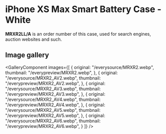 
# iPhone XS Max Smart Battery Case - White

<Callout type='info' emoji='👉🏻'>**MRXR2LL/A** is an order number of this case, used for search engines, auction websites and such.</Callout>

## Image gallery

<GalleryComponent
    images={[
      {
        original: "/everysource/MRXR2.webp",
        thumbnail: "/everypreview/MRXR2.webp",
      },
      {
        original: "/everysource/MRXR2_AV2.webp",
        thumbnail: "/everypreview/MRXR2_AV2.webp",
      },
      {
        original: "/everysource/MRXR2_AV3.webp",
        thumbnail: "/everypreview/MRXR2_AV3.webp",
      },
      {
        original: "/everysource/MRXR2_AV4.webp",
        thumbnail: "/everypreview/MRXR2_AV4.webp",
      },
      {
        original: "/everysource/MRXR2_AV5.webp",
        thumbnail: "/everypreview/MRXR2_AV5.webp",
      },
      {
        original: "/everysource/MRXR2_AV6.webp",
        thumbnail: "/everypreview/MRXR2_AV6.webp",
      }
    ]}
  />

